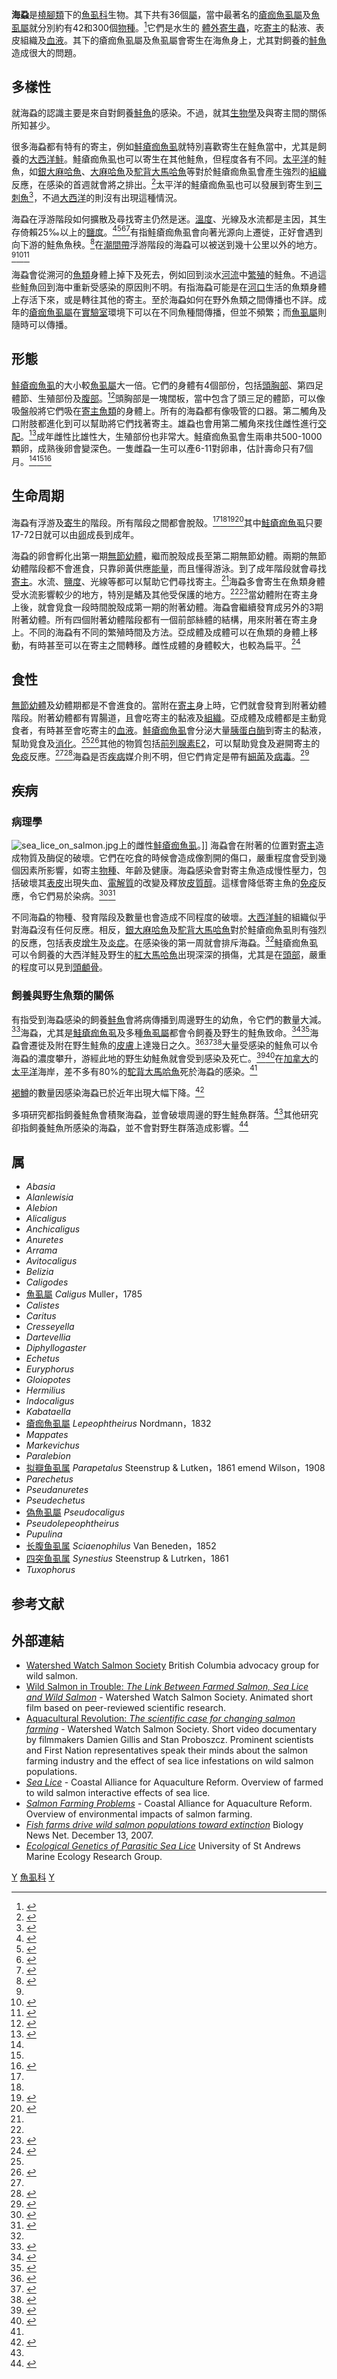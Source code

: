{{Automatic Taxobox
| taxon = Caligidae
| authority = [[Hermann_Burmeister|Burmeister]], 1834<ref name="ITIS">{{ITIS |id=89008 |taxon=Caligidae}}</ref>
| image = male female sea lice.jpg
| image_caption = 雄性及雌性的[[鮭瘡痂魚虱|鮭瘡痂魚虱]]
| subdivision_ranks = [[屬|屬]]<ref name="WoRMS"/>
| subdivision = 见正文
| synonyms =
* ''Eirgidae
* ''Euryphoridae
* ''Pargulidae
}}

'''海蝨'''是[[橈腳類|橈腳類]]下的[[魚虱科|魚虱科]]生物。其下共有36個[[屬|屬]]，當中最著名的[[瘡痂魚虱屬|瘡痂魚虱屬]]及[[魚虱屬|魚虱屬]]就分別約有42和300個[[物種|物種]]。<ref name="WoRMS">{{cite web|author=T. Chad Walter & Geoff Boxshall|year=2009|title=Caligidae|work=World Copepoda database|publisher=World Register of Marine Species|url=http://www.marinespecies.org/aphia.php?p=taxdetails&id=135513|accessdate=2010-01-12|archive-date=2019-10-17|archive-url=https://web.archive.org/web/20191017222721/http://www.marinespecies.org/aphia.php?p=taxdetails&id=135513|dead-url=no}}</ref>它們是水生的 [[體外寄生蟲|體外寄生蟲]]，吃[[寄主|寄主]]的黏液、表皮組織及[[血液|血液]]。其下的瘡痂魚虱屬及魚虱屬會寄生在海魚身上，尤其對飼養的[[鮭魚|鮭魚]]造成很大的問題。

==多樣性==
就海蝨的認識主要是來自對飼養[[鮭魚|鮭魚]]的感染。不過，就其[[生物學|生物學]]及與寄主間的關係所知甚少。

很多海蝨都有特有的寄主，例如[[鮭瘡痂魚虱|鮭瘡痂魚虱]]就特別喜歡寄生在鮭魚當中，尤其是飼養的[[大西洋鮭|大西洋鮭]]。鮭瘡痂魚虱也可以寄生在其他鮭魚，但程度各有不同。[[太平洋|太平洋]]的鮭魚，如[[銀大麻哈魚|銀大麻哈魚]]、[[大麻哈魚|大麻哈魚]]及[[駝背大馬哈魚|駝背大馬哈魚]]等對於鮭瘡痂魚虱會產生強烈的[[组织_(生物学)|組織]]反應，在感染的首週就會將之排出。<ref name=Wagner>{{cite journal|author=G. N. Wagner, M. D. Fast & S. C. Johnson|year=2008|title=Physiology and immunology of ''Lepeophtheirus salmonis'' infections of salmonids|url=https://archive.org/details/sim_trends-in-parasitology_2008-04_24_4/page/176|journal=Trends in Parasitology|volume=24|pages=176–83|doi=10.1016/j.pt.2007.12.010}}</ref>太平洋的鮭瘡痂魚虱也可以發展到寄生到[[三刺魚|三刺魚]]<ref>{{cite journal|author=S. R. M. Jones, G. Prosperi-Porta, E. Kim, P. Callow & N. B. Hargreaves|year=2006|title=The occurrence of ''Lepeophtheirus salmonis'' and ''Caligus clemensi'' (Copepoda: Caligidae) on threespine stickleback ''Gasterosteus aculeatus'' in coastal British Columbia|journal=Journal of Parasitology|volume=92|issue=3|pages=473–80|pmid=16883988|doi=10.1645/GE-685R1.1}}</ref>，不過[[大西洋|大西洋]]的則沒有出現這種情況。

海蝨在浮游階段如何擴散及尋找寄主仍然是迷。[[溫度|溫度]]、光線及水流都是主因，其生存倚賴25‰以上的[[鹽度|鹽度]]。<ref>{{cite journal|author=M. Costelloe, J. Costelloe, G. O’Donohoe, N. J. Coghlan, M. Oonk & Y. van der Heijden|year=1998|title=Planktonic distribution of sea lice larvae ''Lepeophtheirus salmonis'', in Killary harbor, west coast of Ireland|journal=Journal of the Marine Biological Association of the United Kingdom|volume=78|pages=853–74|url=http://filaman.ifm-geomar.de/ICES_Documents/ICES_Documents2002/T/T0602.PDF|format=PDF|doi=10.1017/S0025315400044830}}</ref><ref name=Genna>{{cite journal|author=R. L. Genna, W. Mordue, A. W. Pike & A. J. Mordue-Luntz|year=2005|title=Light intensity, salinity, and host velocity influence presettlement intensity and distribution on hosts by copepodids of sea lice, ''Lepeophtheirus salmonis''|journal=Canadian Journal of Fisheries and Aquatic Sciences|volume=62|pages=2675–82|doi=10.1139/f05-163}}</ref><ref name=Costello>{{cite journal|author=M. J. Costello|year=2006|title=Ecology of sea lice parasitic on farmed and wild fish|journal=Trends in Parasitology|volume=22|pages=475–83|url=http://ec.europa.eu/fisheries/partners/consultations/aquaculture/contributions/2006_sea_lice_ecology_paper.pdf|format=PDF|doi=10.1016/j.pt.2006.08.006}}</ref><ref>{{cite journal|author=Kenneth M. Brooks|year=2005|title=The effects of water temperature, salinity, and currents on the survival and distribution of the infective copepodid stage of sea lice (''Lepeophtheirus salmonis'') originating on Atlantic salmon farms in the Broughton Archipelago of British Columbia, Canada|journal=Reviews in Fisheries Science|volume=13|pages=177–204|doi=10.1080/10641260500207109}}</ref>有指鮭瘡痂魚虱會向著光源向上遷徙，正好會遇到向下游的鮭魚魚秧。<ref name=Heuch>{{cite journal|doi=10.1139/f95-069|author=P. A. Heuch, A. Parsons & K. Boxaspen|year=1995|title=Diel vertical migration: a possible host finding mechanism in salmon lice (''Lepeophtheirus salmonis'') copepodid?|url=https://archive.org/details/sim_canadian-journal-of-fisheries-and-aquatic-sciences_1995-04_52_4/page/681|journal=Canadian Journal of Fisheries and Aquatic Sciences|volume=52|pages=681–9}}</ref>在[[潮間帶|潮間帶]]浮游階段的海蝨可以被送到幾十公里以外的地方。<ref name=Costello/><ref>{{cite journal|author=M. A. McKibben & D. W. Hay|year=2004|title=Distributions of planktonic sea lice larvae ''Lepeophtheirus salmonis'' in the inter-tidal zone in Loch Torrindon, western Scotland in relation to salmon farm production cycles|journal=Aquaculture and Research|volume=35|pages=742–50|doi=10.1111/j.1365-2109.2004.01096.x}}</ref><ref>{{cite journal|author=M. J. Costello|year=2009|title=How sea lice from salmon farms may cause wild salmonid declines in Europe and North America and be a threat to fishes elsewhere|journal=Proceedings of the Royal Society B|volume=276 |pages=3385–94|doi=10.1098/rspb.2009.0771}}</ref>

海蝨會從溯河的[[魚類|魚類]]身體上掉下及死去，例如回到淡水[[河流|河流]]中[[繁殖|繁殖]]的鮭魚。不過這些鮭魚回到海中重新受感染的原因則不明。有指海蝨可能是在[[河口|河口]]生活的魚類身體上存活下來，或是轉往其他的寄主。至於海蝨如何在野外魚類之間傳播也不詳。成年的[[瘡痂魚虱屬|瘡痂魚虱屬]]在[[實驗室|實驗室]]環境下可以在不同魚種間傳播，但並不頻繁；而[[魚虱屬|魚虱屬]]則隨時可以傳播。

==形態==
[[鮭瘡痂魚虱|鮭瘡痂魚虱]]的大小較[[魚虱屬|魚虱屬]]大一倍。它們的身體有4個部份，包括[[頭胸部|頭胸部]]、第四足體節、生殖部份及[[腹部|腹部]]。<ref name="Johnson, S.C. 1991">{{cite journal|author=S. C. Johnson & L. J. Albright|year=1991|title=The developmental stages of ''Lepeophtheirus salmonis'' (Krøyer, 1837) (Copepoda: Caligidae)|url=https://archive.org/details/sim_canadian-journal-of-zoology_1991-04_69_4/page/929|journal=Canadian Journal of Zoology|volume=69|issue=4|pages=929–50|doi=10.1139/z91-138}}</ref>頭胸部是一塊闊板，當中包含了頭三足的體節，可以像吸盤般將它們吸在[[寄主|寄主]][[魚類|魚類]]的身體上。所有的海蝨都有像吸管的口器。第二觸角及口附肢都進化到可以幫助將它們找著寄主。雄蝨也會用第二觸角來找住雌性進行[[交配|交配]]。<ref name="Anstensrud, M 1990">{{cite journal|author=M. Anstensrud|year=1990|title=Moulting and mating in ''Lepeophtheirus pectoralis'' (Copepoda: Caligidae)|journal=Journal of the Marine Biological Association of the United Kingdom|volume=70|pages=269–81|doi=10.1017/S0025315400035396}}</ref>成年雌性比雄性大，生殖部份也非常大。鮭瘡痂魚虱會生兩串共500-1000顆卵，成熟後卵會變深色。一隻雌蝨一生可以產6-11對卵串，估計壽命只有7個月。<ref name=Costello/><ref name=Heuch/><ref>{{cite journal|author=A. Mustafa, G. A. Conboy & J. F. Burka|year=2001|title=Life-span and reproductive capacity of sea lice, ''Lepeophtheirus salmonis'', under laboratory conditions|journal=Aquacul. Assoc. Canada Spec. Publ.|volume=4|pages=113–4}}</ref>

==生命周期==

海蝨有浮游及[[寄生|寄生]]的階段。所有階段之間都會脫殼。<ref name="Johnson, S.C. 1991"/><ref name="Anstensrud, M 1990"/><ref name=Schram>{{cite book|author=Thomas A. Schram|year=1993|chapter=Supplementary description of the developmental stages of ''Lepeophtheirus salmonis'' (Krøyer, 1837) (Copepoda: Caligidae)|title=Pathogens of Wild and Farmed Fish: Sea Lice|editor=G. A. Boxshall & D. Defaye|publisher=Ellis Horwood|location=Chichester|isbn=0-13-015504-7|pages=30–50|url=http://books.google.co.uk/books?id=N5C6hoemktcC&pg=PA30|access-date=2010-12-23|archive-date=2012-11-12|archive-url=https://web.archive.org/web/20121112124958/http://books.google.co.uk/books?id=N5C6hoemktcC&pg=PA30|dead-url=no}}</ref><ref name=Pike>{{cite journal|author=A. W. Pike & S. L. Wadsworth|year=1999|title=Sealice on salmonids: their biology and control|journal=Advances in Parasitology|volume=44|pages=233–337|pmid=10563397|doi=10.1016/S0065-308X(08)60233-X}}</ref>其中[[鮭瘡痂魚虱|鮭瘡痂魚虱]]只要17-72日就可以由[[卵|卵]]成長到成年。

海蝨的卵會孵化出第一期[[無節幼體|無節幼體]]，繼而脫殼成長至第二期無節幼體。兩期的無節幼體階段都不會進食，只靠卵黃供應[[能量|能量]]，而且懂得游泳。到了成年階段就會尋找[[寄主|寄主]]。水流、[[鹽度|鹽度]]、光線等都可以幫助它們尋找寄主。<ref name=Costello/>海蝨多會寄生在魚類身體受水流影響較少的地方，特別是鰭及其他受保護的地方。<ref name=Genna/><ref>{{cite journal|author=J. E. Bron, C. Sommerville, M. Jones & G. H. Rae|year=1991|title=The settlement and attachment of early stages of the salmon louse, ''Lepeophtheirus salmonis'' (Copepoda: Caligidae) on the salmon host ''Salmo salar''|url=https://archive.org/details/sim_journal-of-zoology_1991-06_224_2/page/201|journal=Journal of Zoology|volume=224|issue=2|pages=201–12|doi=10.1111/j.1469-7998.1991.tb04799.x}}</ref>當幼體附在寄主身上後，就會覓食一段時間脫殼成第一期的附著幼體。海蝨會繼續發育成另外的3期附著幼體。所有四個附著幼體階段都有一個前部絲體的結構，用來附著在寄主身上。不同的海蝨有不同的繁殖時間及方法。亞成體及成體可以在魚類的身體上移動，有時甚至可以在寄主之間轉移。雌性成體的身體較大，也較為扁平。<ref>{{cite journal|author=C. D. Todd, A. M. Walker, J. E. Hoyle, S. J. Northcott, A. F. Walker & M. G. Ritchie|year=2000|title=Infestations of wild adult Atlantic salmon (''Salmo salar'' L.) by the ectoparasitic copepod sea louse ''Lepeophtheirus salmonis'' (Krøyer): prevalence, intensity and the spatial distribution of males and females on the host fish|journal=Hydrobiologia|volume=429|issue=2–3|pages=181–96|doi=10.1023/A:1004031318505}}</ref>

==食性==
[[無節幼體|無節幼體]]及幼體期都是不會進食的。當附在[[寄主|寄主]]身上時，它們就會發育到附著幼體階段。附著幼體都有胃腸道，且會吃寄主的黏液及[[组织_(生物学)|組織]]。亞成體及成體都是主動覓食者，有時甚至會吃寄主的[[血液|血液]]。[[鮭瘡痂魚虱|鮭瘡痂魚虱]]會分泌大量[[胰蛋白酶|胰蛋白酶]]到寄主的黏液，幫助覓食及[[消化|消化]]。<ref name=Wagner/><ref>{{cite journal|author=Kara J. Firth, Stewart C. Johnson & Neil W. Ross|year=2000|title=Characterization of proteases in the skin mucus of Atlantic salmon (''Salmo salar'') infected with the salmon louse (''Lepeophtheirus salmonis'') and in whole-body louse homogenates|journal=Journal of Parasitology|volume=86|issue=6|pages=1199–205|pmid=11191891|url=http://www.jstor.org/stable/3285000|doi=10.1645/0022-3395(2000)086[1199:COPITS]2.0.CO;2}}</ref>其他的物質包括[[前列腺素E2|前列腺素E2]]，可以幫助覓食及避開寄主的[[免疫|免疫]]反應。<ref name=Wagner/><ref>{{cite journal|author=M. D. Fast, N. W. Ross & S. C. Johnson|year=2005|title=Prostaglandin E2 modulation of gene expression in an Atlantic salmon (''Salmo salar'') macrophage-like cell line (SHK-1)|journal=Developmental & Comparative Immunology|volume=29|issue=11|pages=951–63|pmid=15936074|doi=10.1016/j.dci.2005.03.007}}</ref>海蝨是否[[疾病|疾病]]媒介則不明，但它們肯定是帶有[[細菌|細菌]]及[[病毒|病毒]]。<ref>{{cite journal|author=A. Nylund, B. Bjørknes & C. Wallace|year=1991|title=''Lepeophtheirus salmonis'' – a possible vector in the spread of diseases on salmonids|journal=Bull. Europ. Assoc. Fish Pathol.|volume=11|pages=213–6}}</ref>

==疾病==
===病理學===
[[File:sea_lice_on_salmon.jpg|thumb]]上的雌性[[鮭瘡痂魚虱|鮭瘡痂魚虱]]。]]
海蝨會在附著的位置對[[寄主|寄主]]造成物質及酶促的破壞。它們在吃食的時候會造成像割開的傷口，嚴重程度會受到幾個因素所影響，如寄主[[物種|物種]]、年齡及健康。海蝨感染會對寄主魚造成慢性壓力，包括破壞其[[表皮|表皮]]出現失血、[[電解質|電解質]]的改變及釋放[[皮質醇|皮質醇]]。這樣會降低寄主魚的[[免疫|免疫]]反應，令它們易於染病。<ref>{{cite journal|doi=10.3354/dao014195|author=S. C. Johnson & L. J. Albright|year=1992|title=Effects of cortisol implants on the susceptibility and the histopathology of the responses of naive coho salmo ''Oncorhynchus kisutch'' to experimental infection with ''Lepeophtheirus salmonis'' (Copepoda : Caligidae)|journal=Disease of Aquatic Organisms|volume=14|pages=195–205}}</ref><ref>{{cite journal|doi=10.3354/dao041043|author=N. W. Ross, K. J. Firth, A. Wang, J. F. Burka & S. C. Johnson|year=2000|title=Changes in hydrolytic enzyme activities of naive Atlantic salmon (''Salmo salar'') skin mucus due to infection with the salmon louse (''Lepeophtheirus salmonis'') and cortisol implantation|journal=Disease of Aquatic Organisms|volume=41|issue=1|pages=43–51|pmid=10907138}}</ref>

不同海蝨的物種、發育階段及數量也會造成不同程度的破壞。[[大西洋鮭|大西洋鮭]]的組織似乎對海蝨沒有任何反應。相反，[[銀大麻哈魚|銀大麻哈魚]]及[[駝背大馬哈魚|駝背大馬哈魚]]對於鮭瘡痂魚虱則有強烈的反應，包括表皮[[增生|增生]]及[[炎症|炎症]]。在感染後的第一周就會排斥海蝨。<ref name=Wagner/>鮭瘡痂魚虱可以令飼養的大西洋鮭及野生的[[紅大馬哈魚|紅大馬哈魚]]出現深深的損傷，尤其是在[[頭部|頭部]]，嚴重的程度可以見到[[頭顱骨|頭顱骨]]。

===飼養與野生魚類的關係===
有指受到海蝨感染的飼養[[鮭魚|鮭魚]]會將病傳播到周邊野生的幼魚，令它們的數量大減。<ref name="Krkosek_Science">{{cite journal|author=M. Krkosek, J. S. Ford, A. Morton, S. Lele, R. A. Myers & M. A. Lewis|year=2007|title=Declining wild salmon populations in relation to parasites from farm salmon|journal=Science|volume=318|issue=5857|pages=1772|doi=10.1126/science.1148744|pmid=18079401}}</ref>海蝨，尤其是[[鮭瘡痂魚虱|鮭瘡痂魚虱]]及多種[[魚虱屬|魚虱屬]]都會令飼養及野生的鮭魚致命。<ref name="Bravo">{{cite journal|author=S. Bravo|year=2003|title=Sea lice in Chilean salmon farms|journal=Bull. Eur. Ass. Fish Pathol.|volume=23|pages=197–200}}</ref><ref>{{cite web|url=http://www.farmedanddangerous.org/uploads/File/Reports/SeaLice_FullReport.pdf |title=Sea lice and salmon: elevating the dialogue on the farmed-wild salmon story |publisher=Watershed Watch Salmon Society |year=2004 |accessdate=2010-01-15 |deadurl=yes |archiveurl=https://web.archive.org/web/20101214173552/http://farmedanddangerous.org/uploads/File/Reports/SeaLice_FullReport.pdf |archivedate=2010-12-14 }}</ref>海蝨會遷徙及附在野生鮭魚的[[皮膚|皮膚]]上達幾日之久。<ref>{{cite journal|author=A. Morton, R. Routledge, C. Peet & A. Ladwig|year=2004|title=Sea lice (''Lepeophtheirus salmonis'') infection rates on juvenile pink (''Oncorhynchus gorbuscha'') and chum (''Oncorhynchus keta'') salmon in the nearshore marine environment of British Columbia, Canada|journal=Canadian Journal of Fisheries and Aquatic Sciences|volume=61|issue=2|pages=147–57|doi=10.1139/f04-016}}</ref><ref>{{cite thesis|author=Corey Ryan Peet|year=2007|publisher=University of Victoria|degree=M.Sc.|title=Interactions between sea lice (''Lepeoptheirus salmonis'' and ''Caligus clemensii''), juvenile salmon (''Oncorhynchus keta'' and ''Oncorhynchus gorbuscha'') and salmon farms in British Columbia |url=http://hdl.handle.net/1828/2346}}</ref><ref>{{cite journal|author=M. Krkošek, A. Gottesfeld, B. Proctor, D. Rolston, C. Carr-Harris & M. A. Lewis|year=2007|title=Effects of host migration, diversity, and aquaculture on disease threats to wild fish populations|journal=Proceedings of the Royal Society B|volume=274|issue=1629|pages=3141–9|pmid=17939989|doi=10.1098/rspb.2007.1122|pmc=2293942}}</ref>大量受感染的鮭魚可以令海蝨的濃度攀升，游經此地的野生幼鮭魚就會受到感染及死亡。<ref>{{cite journal|author=A. Morton, R. Routledge & M. Krkošek|year=2008|title=Sea louse infestation in wild juvenile salmon and Pacific herring associated with fish farms off the east-central coast of Vancouver Island, British Columbia|journal=North American Journal of Fisheries Management|volume=28|pages=523–32|url=http://www.math.ualberta.ca/~mkrkosek/AMetal_NAJFM_08.pdf|format=PDF|doi=10.1577/M07-042.1}}{{dead link|date=2018年1月 |bot=InternetArchiveBot |fix-attempted=yes }}</ref><ref name="Krkosek_PNAS">{{cite journal|author=M. Krkošek, M. A. Lewis, A. Morton, L. N. Frazer & J. P. Volpe|year=2006|title=Epizootics of wild fish induced by farm fish|journal=Proceedings of the National Academy of Sciences|volume=103|issue=42|pages=15506–10|pmid=17021017|pmc=1591297|doi=10.1073/pnas.0603525103}}</ref>在[[加拿大|加拿大]]的[[太平洋|太平洋]]海岸，差不多有80%的[[駝背大馬哈魚|駝背大馬哈魚]]死於海蝨的感染。<ref name="Krkosek_Science"/>

[[褐鱒|褐鱒]]的數量因感染海蝨已於近年出現大幅下降。<ref>{{cite book|author=Charles Clover|year=2004|title=The End of the Line: How Overfishing is Changing the World and What We Eat|url=https://archive.org/details/endoflinehowover0000clov|publisher=Ebury Press|location=London|isbn=0-09-189780-7}}</ref>

多項研究都指飼養鮭魚會積聚海蝨，並會破壞周邊的野生鮭魚群落。<ref name="Krkosek_PNAS"/>其他研究卻指飼養鮭魚所感染的海蝨，並不會對野生群落造成影響。<ref name=Heuch05>{{cite journal|author=Peter Andreas Heuch, Pål Arne Bjørn, Bengt Finstad, Jens Christian Holst, Lars Asplin & Frank Nilsen|year=2005|title=A review of the Norwegian ‘National Action Plan Against Salmon Lice on Salmonids’: The effect on wild salmonids|journal=Aquaculture|volume=246|issue=1–4|pages=79–92|doi=10.1016/j.aquaculture.2004.12.027}}</ref>

==属==

* ''Abasia''
* ''Alanlewisia''
* ''Alebion''
* ''Alicaligus''
* ''Anchicaligus''
* ''Anuretes''
* ''Arrama''
* ''Avitocaligus''
* ''Belizia''
* ''Caligodes''
* [[魚虱屬|魚虱屬]] ''Caligus'' Muller，1785
* ''Calistes''
* ''Caritus''
* ''Cresseyella''
* ''Dartevellia''
* ''Diphyllogaster''
* ''Echetus''
* ''Euryphorus''
* ''Gloiopotes''
* ''Hermilius''
* ''Indocaligus''
* ''Kabataella''
* [[瘡痂魚虱屬|瘡痂魚虱屬]] ''Lepeophtheirus'' Nordmann，1832
* ''Mappates''
* ''Markevichus''
* ''Paralebion''
* [[拟瓣鱼虱属|拟瓣鱼虱属]] ''Parapetalus'' Steenstrup & Lutken，1861 emend Wilson，1908
* ''Parechetus''
* ''Pseudanuretes''
* ''Pseudechetus''
* [[偽魚虱屬|偽魚虱屬]] ''Pseudocaligus''
* ''Pseudolepeophtheirus''
* ''Pupulina''
* [[长腹鱼虱属|长腹鱼虱属]] ''Sciaenophilus'' Van Beneden，1852
* [[四突鱼虱属|四突鱼虱属]] ''Synestius'' Steenstrup & Lutrken，1861
* ''Tuxophorus''

==参考文献==
{{Reflist}}

==外部連結==
* [http://www.watershed-watch.org/ Watershed Watch Salmon Society] {{Wayback|url=http://www.watershed-watch.org/ |date=20110210031144 }} British Columbia advocacy group for wild salmon.
* [http://www.watershed-watch.org/sealice.html Wild Salmon in Trouble: ''The Link Between Farmed Salmon, Sea Lice and Wild Salmon''] {{Wayback|url=http://www.watershed-watch.org/sealice.html |date=20100808145520 }} - Watershed Watch Salmon Society. Animated short film based on peer-reviewed scientific research.
* [http://www.watershed-watch.org/programs/aquaculture.html Aquacultural Revolution: ''The scientific case for changing salmon farming''] {{Wayback|url=http://www.watershed-watch.org/programs/aquaculture.html |date=20110210031144 }} - Watershed Watch Salmon Society. Short video documentary by filmmakers Damien Gillis and Stan Proboszcz. Prominent scientists and First Nation representatives speak their minds about the salmon farming industry and the effect of sea lice infestations on wild salmon populations.
* [https://web.archive.org/web/20100103205837/http://www.farmedanddangerous.org/page/sealice ''Sea Lice''] - Coastal Alliance for Aquaculture Reform. Overview of farmed to wild salmon interactive effects of sea lice.
* [https://web.archive.org/web/20090501102114/http://www.farmedanddangerous.org/page/salmon-farming-problems ''Salmon Farming Problems''] - Coastal Alliance for Aquaculture Reform. Overview of environmental impacts of salmon farming.
* [https://web.archive.org/web/20100626015203/http://www.biologynews.net/archives/2007/12/13/fish_farms_drive_wild_salmon_populations_toward_extinction.html ''Fish farms drive wild salmon populations toward extinction''] Biology News Net. December 13, 2007.
* [https://web.archive.org/web/20100306073336/http://www.st-andrews.ac.uk/~merg/sea%20lice.htm ''Ecological Genetics of Parasitic Sea Lice''] University of St Andrews Marine Ecology Research Group.

{{Taxonbar}}

[[Category:管口目|Y]]
[[Category:魚虱科|]]
[[Category:_1834年描述的分类群|Y]]